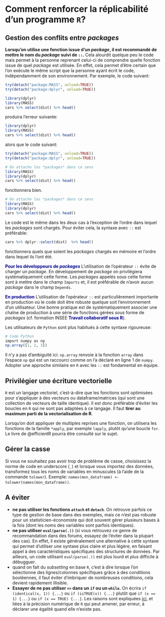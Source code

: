 # Comment renforcer la réplicabilité d'un programme `R`?

## Gestion des conflits entre *packages*

**Lorsqu'on utilise une fonction issue d'un *package*, il est recommandé de mettre le nom du *package* suivi de `::`.** Cela alourdit quelque peu le code mais permet à la personne reprenant celui-ci de comprendre quelle fonction issue de quel *package* est utilisée. En effet, cela permet d'être certain que l'on exécute le même script que la personne ayant écrit le code, indépendamment de son environnement. Par exemple, le code suivant:

```r
try(detach("package:MASS", unload=TRUE))
try(detach("package:dplyr", unload=TRUE))
```

<div class="fold o">
```r
library(dplyr)
library(MASS)
cars %>% select(dist) %>% head()
```
</div>
produira l'erreur suivante:
<div class="fold o">
```r
library(dplyr)
library(MASS)
cars %>% select(dist) %>% head()
```
</div>

alors que le code suivant:

```r
try(detach("package:MASS", unload=TRUE))
try(detach("package:dplyr", unload=TRUE))
```

<div class="fold o">
```r
# On attache les *packages* dans ce sens
library(MASS)
library(dplyr)
cars %>% select(dist) %>% head()
```
</div>
fonctionnera bien. 
<div class="fold o">
```r
# On attache les *packages* dans ce sens
library(MASS)
library(dplyr)
cars %>% select(dist) %>% head()
```
</div>

Le code est le même dans les deux cas à l'exception de l'ordre dans lequel les *packages* sont chargés. Pour éviter cela, la syntaxe avec `::` est préférable:
<div class="fold o">
```r
cars %>% dplyr::select(dist)  %>% head()
```
</div>
fonctionnera quels que soient les *packages* chargés en mémoire et l'ordre dans lequel ils l'ont été.

<span style="color:DarkBlue">**Pour les développeurs de *packages* **</span>  L'utilisation de l'opérateur `::` évite de charger un *package*. En développement de *package* on privilégiera systématiquement cette forme. Les *packages* appelés sous cette forme sont à mettre dans le champ `Imports` et, il est préférable de n'avoir aucun *package* dans le champ `Depends`.

<span style="color:DarkBlue">**En production**</span> L'utilisation de l'opérateur `::` est particulièrement importante en production où le code doit être robuste quelque soit l'environnement d'un utilisateur. Une bonne pratique est de systématiquement associer une chaîne de production à une série de fonctions gérées sous forme de *packages* (cf. formation INSEE <span style="color:DarkBlue">**Travail collaboratif sous R**</span>).

Les utilisateurs de `Python` sont plus habitués à cette syntaxe rigoureuse:

```r
# Code Python
import numpy as np
np.array([1, 2, 3])
```
Il n'y a pas d'ambiguité ici: `np.array` renvoie à la fonction `array` dans l'espace `np` qui est un raccourci comme on l'a déclaré en ligne 1 de `numpy`. Adopter une approche similaire en `R` avec les `::` est fondamental en équipe. 

## Privilégier une écriture vectorielle

`R` est un langage vectoriel, c'est-à-dire que les fonctions sont optimisées pour s'appliquer à des vecteurs ou dataframe/matrices (qui sont une collection de vecteurs de taille identique). Il est donc préférable d'éviter les boucles en `R` qui ne sont pas adaptées à ce langage. Il faut **tirer au maximum parti de la vectorialisation de R**.

Lorsqu'on doit appliquer de multiples reprises une fonction, on utilisera les fonctions de la famille `*apply`, par exemple `lapply`, plutôt qu'une boucle `for`. Le livre de @efficientR pourra être consulté sur le sujet. 


## Gérer la casse

Si vous ne souhaitez pas avoir trop de problème de casse, choisissez la norme de code en underscore (`_`) et lorsque vous importez des données, transformez tous les noms de variables en minuscules (à l'aide de la commande `tolower`). Exemple: `names(mon_dataframe) <- tolower(names(mon_dataframe))`.

## A éviter

* **ne pas utiliser les fonctions `attach` et `detach`**. On retrouve parfois ce type de gestion de base dans des exemples, mais ce n'est pas robuste pour un statisticien-économiste qui doit souvent gérer plusieurs bases à la fois (dont les noms des variables sont parfois identiques).
* **ne pas utiliser `eval(parse(.))`** (si vous retrouvez ce genre de recommandation dans des forums, essayez de l'éviter dans la plupart des cas). En effet, il existe généralement une alternative à cette syntaxe qui permet d'utiliser une syntaxe plus claire et plus légère, en faisant appel à des caractéristiques spécifiques des structures de données. Par ailleurs, un code utilisant `eval(parse(.))` est plus lourd et plus difficile à débugguer.
* quand on fait du *subsetting* en base `R`, c'est à dire lorsque l'on sélectionne des lignes/colonnes spécifiques grâce à des conditions booléennes, il faut éviter d'imbriquer de nombreuses conditions, cela devient rapidement illisible.
* **Essayer de ne pas utiliser `==` dans un `if` ou un `while`.**  On écrira `if (identical(x, 1)) {...}` ou `if (isTRUE(x)) {...}` plutôt que `if (x == 1) {...}` ou `if (x == TRUE) {...}`. Les raisons sont expliquées [ici](https://www.rdocumentation.org/packages/base/versions/3.6.2/topics/identical), et liées à la précision numérique de `R` qui peut amener, par erreur, à déclarer une égalité quand elle n'existe pas.